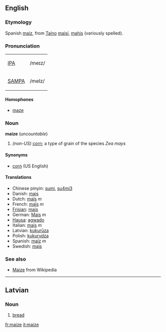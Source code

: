 ==English==

===Etymology===
Spanish [[maíz]], from [[w:Taíno|Taíno]] [[maisí]], [[mahis]] (variously spelled). 

===Pronunciation===
{| border=1 cellpadding=5
| [[w:IPA|IPA]] || /meɪz/
|-
| [[w:SAMPA|SAMPA]] || /meIz/
|}

====Homophones====
*[[maze]]

===Noun===
'''maize''' (''uncountable'')
# ''(non-US)'' [[corn]]; a type of grain of the species ''Zea mays''

====Synonyms====
*[[corn]] (US English)

====Translations====
*Chinese pinyin: [[sumi]], [[su4mi3]]
*Danish: [[majs]]
*Dutch: [[maïs]] ''m''
*French: [[maïs]] ''m''
*[[Frisian]]: [[mais]]
*German: [[Mais]] ''m''
*[[Hausa]]: [[agwado]]
*Italian: [[mais]] ''m''
*Latvian: [[kukurūza]]
*Polish: [[kukurydza]]
*Spanish: [[maíz]] ''m''
*Swedish: [[majs]]

===See also===
*[[w:Maize|Maize]] from Wikipedia


----
==Latvian==
===Noun===
#[[bread]]

[[fr:maize]]
[[it:maize]]